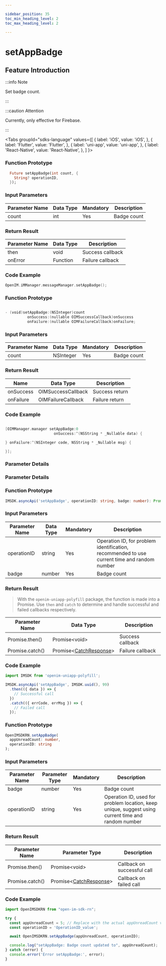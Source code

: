 ```yaml
---

sidebar_position: 35
toc_min_heading_level: 2
toc_max_heading_level: 2

---
```


# setAppBadge

## Feature Introduction

:::info Note

Set badge count.

:::

:::caution Attention

Currently, only effective for Firebase.

:::

<Tabs
groupId="sdks-language"
values={[
{ label: 'iOS', value: 'iOS', },
{ label: 'Flutter', value: 'Flutter', },
{ label: 'uni-app', value: 'uni-app', },
{ label: 'React-Native', value: 'React-Native', },
]
}>

<TabItem value="Flutter">

### Function Prototype

```dart showLineNumbers
  Future setAppBadge(int count, {
    String? operationID,
  });
```

### Input Parameters

| Parameter Name | Data Type | Mandatory | Description     |
| -------------- | --------- | --------- | --------------- |
| count          | int      | Yes       | Badge count     |

### Return Result

| Parameter Name | Data Type | Description     |
| -------------- | --------- | --------------- |
| then           | void      | Success callback |
| onError        | Function  | Failure callback |

### Code Example

```swift showLineNumbers
OpenIM.iMManager.messageManager.setAppBadge();
```

</TabItem>

<TabItem value="iOS">

### Function Prototype

```swift showLineNumbers

- (void)setAppBadge:(NSInteger)count
          onSuccess:(nullable OIMSuccessCallback)onSuccess
          onFailure:(nullable OIMFailureCallback)onFailure;

```

### Input Parameters

| Parameter Name | Data Type  | Mandatory | Description |
| -------------- | ---------- | --------- | ----------- |
| count          | NSInteger | Yes       | Badge count |

### Return Result

| Name      | Data Type         | Description |
| --------- | ----------------- | ----------- |
| onSuccess | OIMSuccessCallback | Success return |
| onFailure | OIMFailureCallback | Failure return |

### Code Example

```swift showLineNumbers

[OIMManager.manager setAppBadge:0
                      onSuccess:^(NSString * _Nullable data) {

} onFailure:^(NSInteger code, NSString * _Nullable msg) {

}];

```

</TabItem>

<TabItem value="Android">

### Parameter Details

</TabItem>

<TabItem value="Web">

### Parameter Details

</TabItem>

<TabItem value="uni-app">

### Function Prototype

```ts showLineNumbers
IMSDK.asyncApi('setAppBadge', operationID: string, badge: number): Promise<void>
```

### Input Parameters

| Parameter Name | Data Type | Mandatory | Description                                          |
| -------------- | --------- | --------- | ---------------------------------------------------- |
| operationID    | string    | Yes       | Operation ID, for problem identification, recommended to use current time and random number |
| badge          | number    | Yes       | Badge count                                          |

### Return Result

> With the `openim-uniapp-polyfill` package, the function is made into a Promise. Use `then` and `catch` to determine and handle successful and failed callbacks respectively.

| Parameter Name | Data Type                                        | Description     |
| -------------- | ------------------------------------------------- | --------------- |
| Promise.then() | Promise<void\>                                    | Success callback |
| Promise.catch()| Promise<[CatchResponse](/class/response.mdx)\> | Failure callback |

### Code Example

```js showLineNumbers
import IMSDK from 'openim-uniapp-polyfill';

IMSDK.asyncApi('setAppBadge', IMSDK.uuid(), 99)
  .then(({ data }) => {
    // Successful call
  })
  .catch(({ errCode, errMsg }) => {
    // Failed call
  });
```

</TabItem>
<TabItem value="React-Native">

### Function Prototype

```ts showLineNumbers
OpenIMSDKRN.setAppBadge(
  appUnreadCount: number,
  operationID: string
);

```

### Input Parameters

| Parameter Name    | Parameter Type | Mandatory | Description                                                   |
| ----------- | -------- | -------- | ------------------------------------------------------- |
| badge       | number   | Yes       | Badge count                                                  |
| operationID | string   | Yes       | Operation ID, used for problem location, keep unique, suggest using current time and random number |

### Return Result

| Parameter Name        | Parameter Type                                                | Description        |
| --------------- | ------------------------------------------------------- | ------------ |
| Promise.then()  | Promise<void\>                                          | Callback on successful call |
| Promise.catch() | Promise<[CatchResponse](/class/response.mdx)\> | Callback on failed call |

### Code Example

```js showLineNumbers
import OpenIMSDKRN from "open-im-sdk-rn";

try {
  const appUnreadCount = 5; // Replace with the actual appUnreadCount value
  const operationID = 'OperationID_value';

  await OpenIMSDKRN.setAppBadge(appUnreadCount, operationID);

  console.log("setAppBadge: Badge count updated to", appUnreadCount);
} catch (error) {
  console.error('Error setAppBadge:', error);
}

```

</TabItem>
</Tabs>